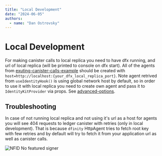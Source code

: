 ```yaml
---
title: "Local Development"
date: "2024-06-05"
authors:
  - name: "Dan Ostrovsky"
---
```


# Local Development

For making canister calls to local replica you need to have dfx running, and url of local replica
(will be printed to console on dfx start). All of the agents from
[exuting-canister-calls-example](/guides/executing-canister-calls#3-set-up-agents) should be created
with `host=http://localhost:{your_dfx_local_replica_port}`. Note agent retrived from
`useIdentityHook()` is using global network host by default, so in order to use it with local
replica you need to create own agent and pass it to `IdentityKitProvider` via props. See
[advanced-options](/getting-started/advanced-options#agent).

## Troubleshooting

In case of not running local replica and not using it's url as a host for agents you will see 404
requests to ledger canister with retries (only in local development). That is because `dfinity`
HttpAgent tries to fetch root key with few retries and by default will try to fetch it from your
application url as well as canister calls.

![NFID No featured signer](../../../docs/public/img/404.png)
